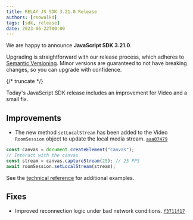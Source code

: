 ---
title: RELAY JS SDK 3.21.0 Release
authors: [rsowalkd]
tags: [sdk, release]
date: 2023-06-22T00:00
---

We are happy to announce **JavaScript SDK 3.21.0**.

Upgrading is straightforward with our release process, which adheres to [Semantic Versioning](https://semver.org/).
Minor versions are guaranteed to not have breaking changes, so you can upgrade with confidence.

<ReleaseCard library="@signalwire/js" version="3.21.0" releaseType="minor"/>

{/* truncate */}

Today's JavaScript SDK release includes an improvement for Video and a small fix.

## Improvements

- The new method `setLocalStream` has been added to the Video `RoomSession` object to update the local media stream. [`aaa07479`](https://github.com/signalwire/signalwire-js/commit/aaa07479db10685e72d96ea43927d759dbac076e)

```js
const canvas = document.createElement("canvas");
// Interact with the canvas
const stream = canvas.captureStream(25); // 25 FPS
await roomSession.setLocalStream(stream);
```

See the [technical reference](https://developer.signalwire.com/sdks/reference/browser-sdk/video/video-roomsession#setlocalstream) for additional examples.

## Fixes

- Improved reconnection logic under bad network conditions. [`f3711f17`](https://github.com/signalwire/signalwire-js/commit/f3711f1726a9001a4204527b34b452de80e9a0e6)